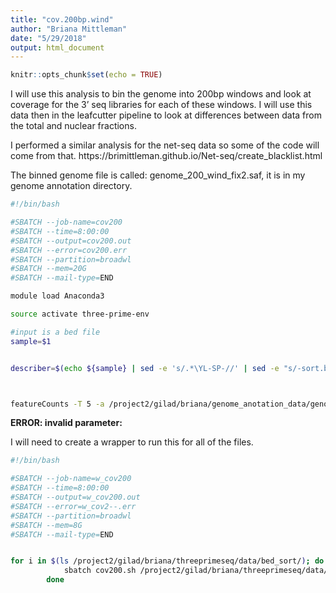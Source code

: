 ```yaml
---
title: "cov.200bp.wind"
author: "Briana Mittleman"
date: "5/29/2018"
output: html_document
---
```


```r
knitr::opts_chunk$set(echo = TRUE)
```
I will use this analysis to bin the genome into 200bp windows and look at coverage for the 3' seq libraries for each of these windows. I will use this data then in the leafcutter pipeline to look at differences between data from the total and nuclear fractions.  

I performed a similar analysis for the net-seq data so some of the code will come from that.  https://brimittleman.github.io/Net-seq/create_blacklist.html  


The binned genome file is called: genome_200_wind_fix2.saf, it is in my genome annotation directory.  

```bash
#!/bin/bash

#SBATCH --job-name=cov200
#SBATCH --time=8:00:00
#SBATCH --output=cov200.out
#SBATCH --error=cov200.err
#SBATCH --partition=broadwl
#SBATCH --mem=20G
#SBATCH --mail-type=END

module load Anaconda3  

source activate three-prime-env

#input is a bed file 
sample=$1


describer=$(echo ${sample} | sed -e 's/.*\YL-SP-//' | sed -e "s/-sort.bed$//")



featureCounts -T 5 -a /project2/gilad/briana/genome_anotation_data/genome_200_wind_fix2.saf -F 'SAF' -o /project2/gilad/briana/threeprimeseq/data/cov_200/${describer}_FC200.cov.bed $1
```

**ERROR: invalid parameter:**



I will need to create a wrapper to run this for all of the files. 


```bash
#!/bin/bash

#SBATCH --job-name=w_cov200
#SBATCH --time=8:00:00
#SBATCH --output=w_cov200.out
#SBATCH --error=w_cov2--.err
#SBATCH --partition=broadwl
#SBATCH --mem=8G
#SBATCH --mail-type=END


for i in $(ls /project2/gilad/briana/threeprimeseq/data/bed_sort/); do
            sbatch cov200.sh /project2/gilad/briana/threeprimeseq/data/bed_sort/$i 
        done
```

